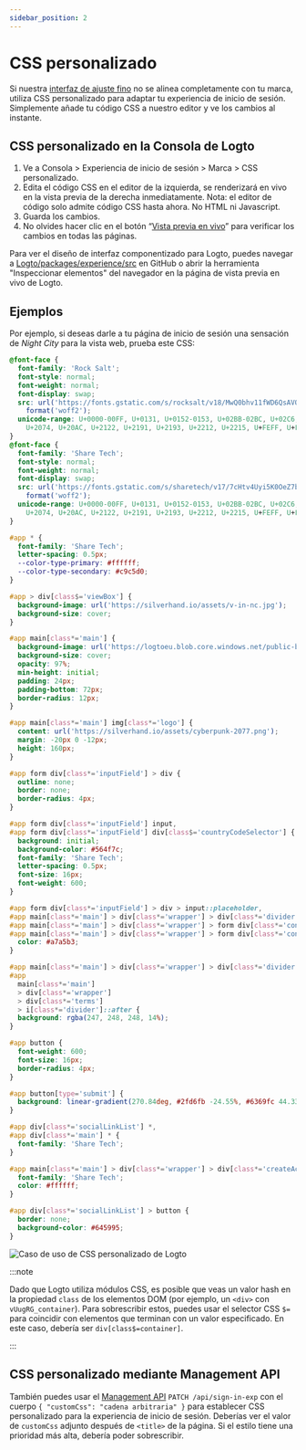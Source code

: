 ```yaml
---
sidebar_position: 2
---
```


# CSS personalizado

Si nuestra [interfaz de ajuste fino](/customization/match-your-brand) no se alinea completamente con tu marca, utiliza CSS personalizado para adaptar tu experiencia de inicio de sesión. Simplemente añade tu código CSS a nuestro editor y ve los cambios al instante.

## CSS personalizado en la Consola de Logto

1. Ve a <CloudLink to="/sign-in-experience/branding">Consola > Experiencia de inicio de sesión > Marca > CSS personalizado</CloudLink>.
2. Edita el código CSS en el editor de la izquierda, se renderizará en vivo en la vista previa de la derecha inmediatamente. Nota: el editor de código solo admite código CSS hasta ahora. No HTML ni Javascript.
3. Guarda los cambios.
4. No olvides hacer clic en el botón “[Vista previa en vivo](/customization/live-preview)” para verificar los cambios en todas las páginas.

Para ver el diseño de interfaz componentizado para Logto, puedes navegar a [Logto/packages/experience/src](https://github.com/logto-io/logto/tree/master/packages/experience/src) en GitHub o abrir la herramienta "Inspeccionar elementos" del navegador en la página de vista previa en vivo de Logto.

## Ejemplos

Por ejemplo, si deseas darle a tu página de inicio de sesión una sensación de _Night City_ para la vista web, prueba este CSS:

```css
@font-face {
  font-family: 'Rock Salt';
  font-style: normal;
  font-weight: normal;
  font-display: swap;
  src: url('https://fonts.gstatic.com/s/rocksalt/v18/MwQ0bhv11fWD6QsAVOZrt0M6p7NGrQ.woff2')
    format('woff2');
  unicode-range: U+0000-00FF, U+0131, U+0152-0153, U+02BB-02BC, U+02C6, U+02DA, U+02DC, U+2000-206F,
    U+2074, U+20AC, U+2122, U+2191, U+2193, U+2212, U+2215, U+FEFF, U+FFFD;
}
@font-face {
  font-family: 'Share Tech';
  font-style: normal;
  font-weight: normal;
  font-display: swap;
  src: url('https://fonts.gstatic.com/s/sharetech/v17/7cHtv4Uyi5K0OeZ7bohU8H0JmBUhfrE.woff2')
    format('woff2');
  unicode-range: U+0000-00FF, U+0131, U+0152-0153, U+02BB-02BC, U+02C6, U+02DA, U+02DC, U+2000-206F,
    U+2074, U+20AC, U+2122, U+2191, U+2193, U+2212, U+2215, U+FEFF, U+FFFD;
}

#app * {
  font-family: 'Share Tech';
  letter-spacing: 0.5px;
  --color-type-primary: #ffffff;
  --color-type-secondary: #c9c5d0;
}

#app > div[class$='viewBox'] {
  background-image: url('https://silverhand.io/assets/v-in-nc.jpg');
  background-size: cover;
}

#app main[class*='main'] {
  background-image: url('https://logtoeu.blob.core.windows.net/public-blobs/g3cp4y/m-g3cp4y/2024/01/02/w9j0x57g/gentle-universe.png');
  background-size: cover;
  opacity: 97%;
  min-height: initial;
  padding: 24px;
  padding-bottom: 72px;
  border-radius: 12px;
}

#app main[class*='main'] img[class*='logo'] {
  content: url('https://silverhand.io/assets/cyberpunk-2077.png');
  margin: -20px 0 -12px;
  height: 160px;
}

#app form div[class*='inputField'] > div {
  outline: none;
  border: none;
  border-radius: 4px;
}

#app form div[class*='inputField'] input,
#app form div[class*='inputField'] div[class$='countryCodeSelector'] {
  background: initial;
  background-color: #564f7c;
  font-family: 'Share Tech';
  letter-spacing: 0.5px;
  font-size: 16px;
  font-weight: 600;
}

#app form div[class*='inputField'] > div > input::placeholder,
#app main[class*='main'] > div[class*='wrapper'] > div[class*='divider'],
#app main[class*='main'] > div[class*='wrapper'] > form div[class*='content'],
#app main[class*='main'] > div[class*='wrapper'] > form div[class*='content'] > span {
  color: #a7a5b3;
}

#app main[class*='main'] > div[class*='wrapper'] > div[class*='divider'] > i[class*='line'],
#app
  main[class*='main']
  > div[class*='wrapper']
  > div[class*='terms']
  > i[class*='divider']::after {
  background: rgba(247, 248, 248, 14%);
}

#app button {
  font-weight: 600;
  font-size: 16px;
  border-radius: 4px;
}

#app button[type='submit'] {
  background: linear-gradient(270.84deg, #2fd6fb -24.55%, #6369fc 44.33%, #a741eb 119.2%), #5d34f2;
}

#app div[class*='socialLinkList'] *,
#app div[class*='main'] * {
  font-family: 'Share Tech';
}

#app main[class*='main'] > div[class*='wrapper'] > div[class*='createAccount'] {
  font-family: 'Share Tech';
  color: #ffffff;
}

#app div[class*='socialLinkList'] > button {
  border: none;
  background-color: #645995;
}
```

![Caso de uso de CSS personalizado de Logto](./assets/logto-custom-css-use-case.png)

:::note

Dado que Logto utiliza módulos CSS, es posible que veas un valor hash en la propiedad `class` de los elementos DOM (por ejemplo, un `<div>` con `vUugRG_container`). Para sobrescribir estos, puedes usar el selector CSS `$=` para coincidir con elementos que terminan con un valor especificado. En este caso, debería ser `div[class$=container]`.

:::

## CSS personalizado mediante Management API

También puedes usar el [Management API](https://openapi.logto.io/operation/operation-uploadcustomuiassets) `PATCH /api/sign-in-exp` con el cuerpo `{ "customCss": "cadena arbitraria" }` para establecer CSS personalizado para la experiencia de inicio de sesión. Deberías ver el valor de `customCss` adjunto después de `<title>` de la página. Si el estilo tiene una prioridad más alta, debería poder sobrescribir.
